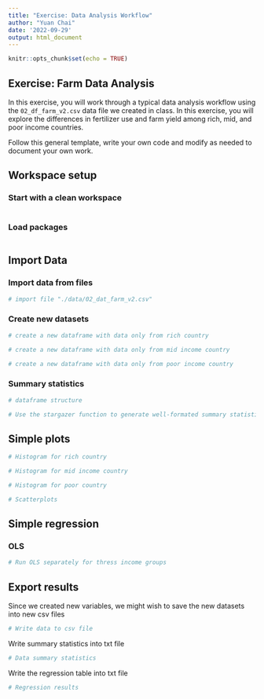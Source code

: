 ```yaml
---
title: "Exercise: Data Analysis Workflow"
author: "Yuan Chai"
date: '2022-09-29'
output: html_document
---
```


```r
knitr::opts_chunk$set(echo = TRUE)
```

## Exercise: Farm Data Analysis 

In this exercise, you will work through a typical data analysis workflow using the `02_df_farm_v2.csv` data file we created in class. In this exercise, you will explore the differences in fertilizer use and farm yield among rich, mid, and poor income countries.

Follow this general template, write your own code and modify as needed to document your own work.

## Workspace setup

### Start with a clean workspace

```r

```

### Load packages

```r

```

## Import Data

### Import data from files

```r
# import file "./data/02_dat_farm_v2.csv"

```

### Create new datasets

```r
# create a new dataframe with data only from rich country

# create a new dataframe with data only from mid income country

# create a new dataframe with data only from poor income country

```

### Summary statistics

```r
# dataframe structure

```

```r
# Use the stargazer function to generate well-formated summary statistics

```

## Simple plots

```r
# Histogram for rich country

# Histogram for mid income country

# Histogram for poor country

```

```r
# Scatterplots


```

## Simple regression

### OLS

```r
# Run OLS separately for thress income groups

```

## Export results

Since we created new variables, we might wish to save the new datasets into new csv files

```r
# Write data to csv file

```

Write summary statistics into txt file

```r
# Data summary statistics

```

Write the regression table into txt file

```r
# Regression results

```
